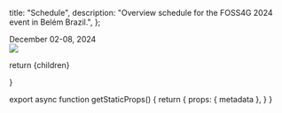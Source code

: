 
  title: "Schedule",
  description: "Overview schedule for the FOSS4G 2024 event in Belém Brazil.",
};

<div className="text-3xl mt-4 mb-2 md:text-7xl text-center md:mt-8 md:mb-4 font-ubuntu">December 02-08, 2024</div>

<Image src={WeekSchedule} />

  return <MdxLayout metadata={metadata}>{children}</MdxLayout>


}

export async function getStaticProps() {
  return {
    props: {
      metadata
    },
  }
}